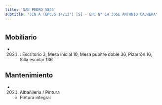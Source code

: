 ```yaml
---
title: 'SAN PEDRO 5845'
subtitle: 'JIN A (EPCJS 14/13°) [S] - EPC N° 14 JOSE ANTONIO CABRERA'
---
```


#


## Mobiliario

*  (2021) : Escritorio 3, Mesa inicial 10, Mesa pupitre doble 36, Pizarrón 16, Silla escolar 136 





## Mantenimiento

*  (2021) Albañileria / Pintura 
    + Pintura integral



